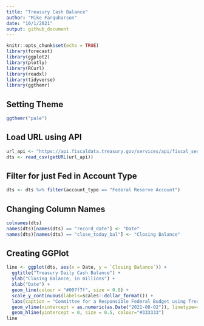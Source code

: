 ```yaml
---
title: "Treasury Cash Balance"
author: "Mike Farquharson"
date: "10/1/2021"
output: github_document
---
```


```r
knitr::opts_chunk$set(echo = TRUE)
library(forecast)
library(ggplot2)
library(plotly)
library(RCurl)
library(readxl)
library(tidyverse)
library(ggthemr)
```

## Setting Theme 

```r
ggthemr("pale")
```

## Load URL using API

```r
url_api <- "https://api.fiscaldata.treasury.gov/services/api/fiscal_service/v1/accounting/dts/dts_table_1?format=csv&fields=record_date,account_type,close_today_bal,record_calendar_year&filter=record_calendar_year:in:(2020,2021)&page[number]=1&page[size]=6000"
dts <- read_csv(getURL(url_api))
```

## Filter for just Fed in Account Type

```r
dts <- dts %>% filter(account_type == "Federal Reserve Account")
```

## Changing Column Names

```r
colnames(dts)
names(dts)[names(dts) == "record_date"] <- "Date"
names(dts)[names(dts) == "close_today_bal"] <- "Closing Balance"
```

## Creating GGPlot 

```r
line <- ggplot(dts, aes(x = Date, y = `Closing Balance`)) +
  ggtitle("Treasury Daily Cash Balance") +
  ylab("Closing Balance, in millions") +
  xlab("Date") +
  geom_line(colour = "#007f7f", size = 0.8) +
  scale_y_continuous(labels=scales::dollar_format()) +
  labs(caption = "Committee for a Responsible Federal Budget using Treasury data. Dot-dash line represents beginning of extraordinary measures.") +
  geom_vline(xintercept = as.numeric(as.Date("2021-08-02")), linetype=4, color = "black") +
  geom_hline(yintercept = 0, size = 0.5, colour="#333333")
line
```
